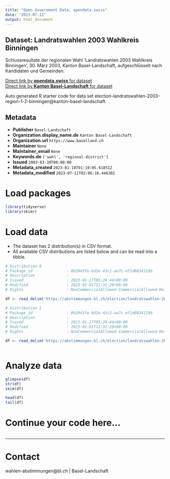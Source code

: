 ```yaml
---
title: "Open Government Data, opendata.swiss"
date: "2023-07-11"
output: html_document
---
```


## Dataset: Landratswahlen 2003 Wahlkreis Binningen

Schlussresultate der regionalen Wahl 'Landratswahlen 2003 Wahlkreis Binningen', 30. März 2003, Kanton Basel-Landschaft, aufgeschlüsselt nach Kandidaten und Gemeinden.

[Direct link by **opendata.swiss** for dataset](https://opendata.swiss/de/dataset/landratswahlen-2003-wahlkreis-binningen)<br>
[Direct link by **Kanton Basel-Landschaft** for dataset](https://abstimmungen.bl.ch/election/landratswahlen-2003-region-1-2-binningen/data)

Auto generated R starter code for data set election-landratswahlen-2003-region-1-2-binningen@kanton-basel-landschaft.

## Metadata

- **Publisher** `Basel-Landschaft`
- **Organization.display_name.de** `Kanton Basel-Landschaft`
- **Organization.url** `https://www.baselland.ch`
- **Maintainer** `None`
- **Maintainer_email** `None`
- **Keywords.de** `['wahl', 'regional-district']`
- **Issued** `2003-03-30T00:00:00`
- **Metadata_created** `2023-01-18T01:10:05.618512`
- **Metadata_modified** `2023-07-11T02:06:16.446302`


# Load packages

```r

library(tidyverse)
library(skimr)

```

# Load data

-   The dataset has 2 distribution(s) in CSV format.
-   All available CSV distributions are listed below and can be read into a tibble.

```r

# Distribution 0
# Package_id               : 8b2943fe-6d1e-43c2-ae7c-ef1d0834119b
# Description              : 
# Issued                   : 2023-01-17T05:28:44+00:00
# Modified                 : 2023-02-01T11:32:20+00:00
# Rights                   : NonCommercialAllowed-CommercialAllowed-ReferenceRequired

df <- read_delim('https://abstimmungen.bl.ch/election/landratswahlen-2003-region-1-2-binningen/data-parties-csv')

# Distribution 1
# Package_id               : 8b2943fe-6d1e-43c2-ae7c-ef1d0834119b
# Description              : 
# Issued                   : 2023-01-17T05:28:44+00:00
# Modified                 : 2023-02-01T11:32:20+00:00
# Rights                   : NonCommercialAllowed-CommercialAllowed-ReferenceRequired

df <- read_delim('https://abstimmungen.bl.ch/election/landratswahlen-2003-region-1-2-binningen/data-csv')



```

# Analyze data

```r

glimpse(df)
str(df)
skim(df)

head(df)
tail(df)

```

# Continue your code here...

```r

```

------------------------------------------------------------------------

# Contact

wahlen-abstimmungen@bl.ch | Basel-Landschaft
